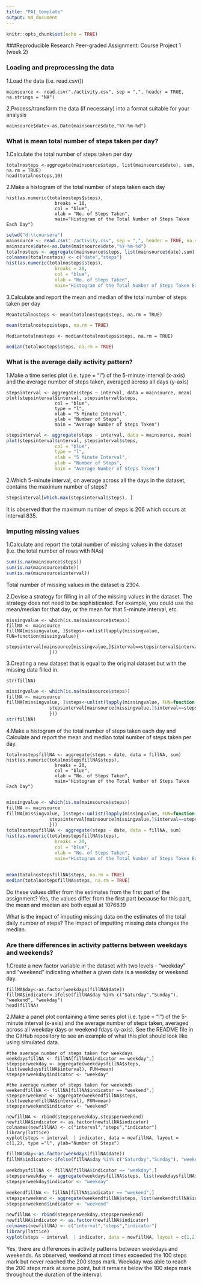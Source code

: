 ```yaml
---
title: "PA1_template"
output: md_document
---
```


```r
knitr::opts_chunk$set(echo = TRUE)
```


###Reproducible Research Peer-graded Assignment: Course Project 1 (week 2) 

### Loading and preprocessing the data
1.Load the data (i.e. read.csv())
```
mainsource <- read.csv("./activity.csv", sep = ",", header = TRUE, na.strings = "NA")
```
2.Process/transform the data (if necessary) into a format suitable for your analysis
```
mainsource$date<-as.Date(mainsource$date,"%Y-%m-%d")
```
### What is mean total number of steps taken per day?
1.Calculate the total number of steps taken per day
```
totalnosteps <-aggregate(mainsource$steps, list(mainsource$date), sum, na.rm = TRUE)
head(totalnosteps,10)
```
2.Make a histogram of the total number of steps taken each day
```
hist(as.numeric(totalnosteps$steps),
                  breaks = 10,
                  col = "blue",
                  xlab = "No. of Steps Taken",
                  main="Histogram of the Total Number of Steps Taken Each Day")
```
```r
setwd("d:\\coursera")
mainsource <- read.csv("./activity.csv", sep = ",", header = TRUE, na.strings = "NA")
mainsource$date<-as.Date(mainsource$date,"%Y-%m-%d")
totalnosteps <- aggregate(mainsource$steps, list(mainsource$date),sum)
colnames(totalnosteps) <- c("date","steps")
hist(as.numeric(totalnosteps$steps),
                  breaks = 20,
                  col = "blue",
                  xlab = "No. of Steps Taken",
                  main="Histogram of the Total Number of Steps Taken Each Day")
```

3.Calculate and report the mean and median of the total number of steps taken per day
```
Meantotalnosteps <- mean(totalnosteps$steps, na.rm = TRUE)
```
```r
mean(totalnosteps$steps, na.rm = TRUE)
```
```
Mediantotalnosteps <- median(totalnosteps$steps, na.rm = TRUE)
```
```r
median(totalnosteps$steps, na.rm = TRUE)
```

### What is the average daily activity pattern?
1.Make a time series plot (i.e. type = "l") of the 5-minute interval (x-axis) and the average number of steps taken, averaged across all days (y-axis)
```
stepsinterval <- aggregate(steps ~ interval, data = mainsource, mean)
plot(stepsinterval$interval, stepsinterval$steps, 
                  col = "blue", 
                  type = "l", 
                  xlab = "5 Minute Interval", 
                  ylab = "Number of Steps",
                  main = "Average Number of Steps Taken")
```
```r
stepsinterval <- aggregate(steps ~ interval, data = mainsource, mean)
plot(stepsinterval$interval, stepsinterval$steps, 
                  col = "blue", 
                  type = "l", 
                  xlab = "5 Minute Interval", 
                  ylab = "Number of Steps",
                  main = "Average Number of Steps Taken")
```

2.Which 5-minute interval, on average across all the days in the dataset, contains the maximum number of steps?
```r
stepsinterval[which.max(stepsinterval$steps), ]
```
It is observed that the maximum number of steps is 206 which occurs at interval 835.

### Imputing missing values
1.Calculate and report the total number of missing values in the dataset (i.e. the total number of rows with NAs)
```r
sum(is.na(mainsource$steps))
sum(is.na(mainsource$date))
sum(is.na(mainsource$interval))
```
Total number of missing values in the dataset is 2304.

2.Devise a strategy for filling in all of the missing values in the dataset. The strategy does not need to be sophisticated. For example, you could use the mean/median for that day, or the mean for that 5-minute interval, etc.
```
missingvalue <- which(is.na(mainsource$steps))
fillNA <- mainsource
fillNA[missingvalue, ]$steps<-unlist(lapply(missingvalue, FUN=function(missingvalue){
                stepsinterval[mainsource[missingvalue,]$interval==stepsinterval$interval,]$steps
                }))
```
3.Creating a new dataset that is equal to the original dataset but with the missing data filled in.
```
str(fillNA)
```
```r
missingvalue <- which(is.na(mainsource$steps))
fillNA <- mainsource
fillNA[missingvalue, ]$steps<-unlist(lapply(missingvalue, FUN=function(missingvalue){
                stepsinterval[mainsource[missingvalue,]$interval==stepsinterval$interval,]$steps
                }))
str(fillNA)
```
4.Make a histogram of the total number of steps taken each day and Calculate and report the mean and median total number of steps taken per day.

```
totalnostepsfillNA <- aggregate(steps ~ date, data = fillNA, sum)
hist(as.numeric(totalnostepsfillNA$steps),
                  breaks = 20,
                  col = "blue",
                  xlab = "No. of Steps Taken",
                  main="Histogram of the Total Number of Steps Taken Each Day")
                  
```
```r
missingvalue <- which(is.na(mainsource$steps))
fillNA <- mainsource
fillNA[missingvalue, ]$steps<-unlist(lapply(missingvalue, FUN=function(missingvalue){
                stepsinterval[mainsource[missingvalue,]$interval==stepsinterval$interval,]$steps
                }))
totalnostepsfillNA <- aggregate(steps ~ date, data = fillNA, sum)
hist(as.numeric(totalnostepsfillNA$steps),
                  breaks = 20,
                  col = "blue",
                  xlab = "No. of Steps Taken",
                  main="Histogram of the Total Number of Steps Taken Each Day")
                  
```
```r
mean(totalnostepsfillNA$steps, na.rm = TRUE)
median(totalnostepsfillNA$steps, na.rm = TRUE)
```
Do these values differ from the estimates from the first part of the assignment? Yes, the values differ from the first part because for this part, the mean and median are both equal at 10766.19

What is the impact of imputing missing data on the estimates of the total daily number of steps? The impact of imputting missing data changes the median.

### Are there differences in activity patterns between weekdays and weekends?
1.Create a new factor variable in the dataset with two levels - "weekday" and "weekend" indicating whether a given date is a weekday or weekend day.
```
fillNA$day<-as.factor(weekdays(fillNA$date))
fillNA$indicator<-ifelse(fillNA$day %in% c("Saturday","Sunday"), "weekend", "weekday")
head(fillNA)
```
2.Make a panel plot containing a time series plot (i.e. type = "l") of the 5-minute interval (x-axis) and the average number of steps taken, averaged across all weekday days or weekend fdays (y-axis). See the README file in the GitHub repository to see an example of what this plot should look like using simulated data.

```
#the average number of steps taken for weekdays 
weekdaysfillNA <- fillNA[fillNA$indicator == weekday",]
stepsperweekday <- aggregate(weekdaysfillNA$steps, list(weekdaysfillNA$interval), FUN=mean)
stepsperweekday$indicator <- "weekday"

#the average number of steps taken for weekends
weekendfillNA <- fillNA[fillNA$indicator == "weekend",]
stepsperweekend <- aggregate(weekendfillNA$steps, list(weekendfillNA$interval), FUN=mean)
stepsperweekend$indicator <- "weekend"

newfillNA <- rbind(stepsperweekday,stepsperweekend)
newfillNA$indicator <- as.factor(newfillNA$indicator)
colnames(newfillNA) <- c("interval","steps","indicator")
library(lattice)
xyplot(steps ~ interval  | indicator, data = newfillNA, layout = c(1,2), type ="l", ylab="Number of Steps")
```
```r
fillNA$day<-as.factor(weekdays(fillNA$date))
fillNA$indicator<-ifelse(fillNA$day %in% c("Saturday","Sunday"), "weekend", "weekday")

weekdaysfillNA <- fillNA[fillNA$indicator == "weekday",]
stepsperweekday <- aggregate(weekdaysfillNA$steps, list(weekdaysfillNA$interval), FUN=mean)
stepsperweekday$indicator <- "weekday"

weekendfillNA <- fillNA[fillNA$indicator == "weekend",]
stepsperweekend <- aggregate(weekendfillNA$steps, list(weekendfillNA$interval), FUN=mean)
stepsperweekend$indicator <- "weekend"

newfillNA <- rbind(stepsperweekday,stepsperweekend)
newfillNA$indicator <- as.factor(newfillNA$indicator)
colnames(newfillNA) <- c("interval","steps","indicator")
library(lattice)
xyplot(steps ~ interval  | indicator, data = newfillNA, layout = c(1,2), type ="l", ylab="Number of Steps")
```

Yes, there are differences in activity patterns between weekdays and weekends. As observed, weekend at most times exceeded the 100 steps mark but never reached the 200 steps mark. Weekday was able to reach the 200 steps mark at some point, but it remains below the 100 steps mark throughout the duration of the interval. 